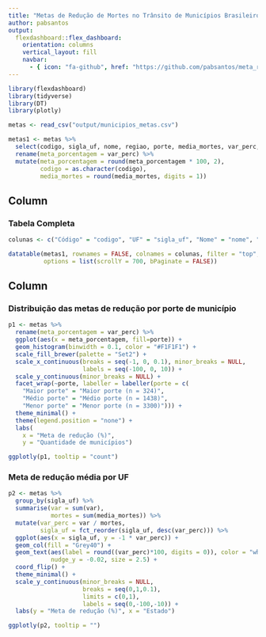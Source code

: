 ```yaml
---
title: "Metas de Redução de Mortes no Trânsito de Municípios Brasileiros"
author: pabsantos
output: 
  flexdashboard::flex_dashboard:
    orientation: columns
    vertical_layout: fill
    navbar:
      - { icon: "fa-github", href: "https://github.com/pabsantos/meta_reducao/", align: left }
---
```


```r
library(flexdashboard)
library(tidyverse)
library(DT)
library(plotly)
```

```r
metas <- read_csv("output/municipios_metas.csv")

metas1 <- metas %>% 
  select(codigo, sigla_uf, nome, regiao, porte, media_mortes, var_perc, municipalizacao) %>% 
  rename(meta_porcentagem = var_perc) %>% 
  mutate(meta_porcentagem = round(meta_porcentagem * 100, 2),
         codigo = as.character(codigo),
         media_mortes = round(media_mortes, digits = 1))
```


Column {data-width=600}
-----------------------------------------------------------------------

### Tabela Completa

```r

colunas <- c("Código" = "codigo", "UF" = "sigla_uf", "Nome" = "nome", "Região" = "regiao", "Porte" = "porte", "Média de mortes" = "media_mortes", "Meta (%)" = "meta_porcentagem", "Municipalizado?" = "municipalizacao")

datatable(metas1, rownames = FALSE, colnames = colunas, filter = "top", 
          options = list(scrollY = 700, bPaginate = FALSE))
```

Column {data-width=400}
-----------------------------------------------------------------------

### Distribuição das metas de redução por porte de município

```r
p1 <- metas %>% 
  rename(meta_porcentagem = var_perc) %>% 
  ggplot(aes(x = meta_porcentagem, fill=porte)) +
  geom_histogram(binwidth = 0.1, color = "#F1F1F1") +
  scale_fill_brewer(palette = "Set2") +
  scale_x_continuous(breaks = seq(-1, 0, 0.1), minor_breaks = NULL, 
                     labels = seq(-100, 0, 10)) +
  scale_y_continuous(minor_breaks = NULL) +
  facet_wrap(~porte, labeller = labeller(porte = c(
    "Maior porte" = "Maior porte (n = 324)",
    "Médio porte" = "Médio porte (n = 1438)",
    "Menor porte" = "Menor porte (n = 3300)"))) +
  theme_minimal() +
  theme(legend.position = "none") +
  labs(
    x = "Meta de redução (%)",
    y = "Quantidade de municípios")

ggplotly(p1, tooltip = "count")
```

### Meta de redução média por UF

```r
p2 <- metas %>% 
  group_by(sigla_uf) %>% 
  summarise(var = sum(var),
            mortes = sum(media_mortes)) %>% 
  mutate(var_perc = var / mortes,
         sigla_uf = fct_reorder(sigla_uf, desc(var_perc))) %>% 
  ggplot(aes(x = sigla_uf, y = -1 * var_perc)) +
  geom_col(fill = "Grey40") +
  geom_text(aes(label = round((var_perc)*100, digits = 0)), color = "white",
            nudge_y = -0.02, size = 2.5) +
  coord_flip() +
  theme_minimal() +
  scale_y_continuous(minor_breaks = NULL, 
                     breaks = seq(0,1,0.1), 
                     limits = c(0,1),
                     labels = seq(0,-100,-10)) +
  labs(y = "Meta de redução (%)", x = "Estado")

ggplotly(p2, tooltip = "")
```

